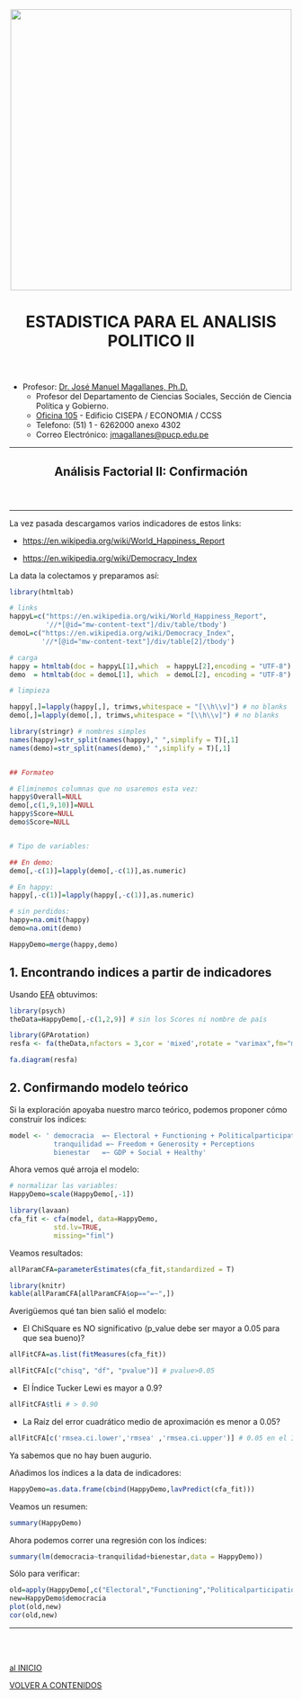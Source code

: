 <center><img src="https://github.com/PoliticayGobiernoPUCP/estadistica_anapol2/raw/master/PICS/LOGO_PUCP.png" width="500"></center>

<center> <header><h1>ESTADISTICA PARA EL ANALISIS POLITICO II</h1>  </header></center>

* Profesor:  <a href="http://www.pucp.edu.pe/profesor/jose-manuel-magallanes/" target="_blank">Dr. José Manuel Magallanes, Ph.D.</a> <br>
    - Profesor del Departamento de Ciencias Sociales, Sección de Ciencia Política y Gobierno.
    - [Oficina 105](https://goo.gl/maps/xuGeG6o9di1i1y5m6) - Edificio CISEPA / ECONOMIA / CCSS
    - Telefono: (51) 1 - 6262000 anexo 4302
    - Correo Electrónico: [jmagallanes@pucp.edu.pe](mailto:jmagallanes@pucp.edu.pe)
    

____

<center> <header><h2>Análisis Factorial II: Confirmación</h2>  </header></center>
____

La vez pasada descargamos varios indicadores de estos links:


* [https://en.wikipedia.org/wiki/World_Happiness_Report](https://en.wikipedia.org/wiki/World_Happiness_Report)

* [https://en.wikipedia.org/wiki/Democracy_Index](https://en.wikipedia.org/wiki/Democracy_Index)

La data la colectamos y preparamos así:

```r
library(htmltab)

# links
happyL=c("https://en.wikipedia.org/wiki/World_Happiness_Report",
         '//*[@id="mw-content-text"]/div/table/tbody')
demoL=c("https://en.wikipedia.org/wiki/Democracy_Index", 
        '//*[@id="mw-content-text"]/div/table[2]/tbody')

# carga
happy = htmltab(doc = happyL[1],which  = happyL[2],encoding = "UTF-8")
demo  = htmltab(doc = demoL[1], which  = demoL[2], encoding = "UTF-8")

# limpieza

happy[,]=lapply(happy[,], trimws,whitespace = "[\\h\\v]") # no blanks
demo[,]=lapply(demo[,], trimws,whitespace = "[\\h\\v]") # no blanks

library(stringr) # nombres simples
names(happy)=str_split(names(happy)," ",simplify = T)[,1]
names(demo)=str_split(names(demo)," ",simplify = T)[,1]


## Formateo

# Eliminemos columnas que no usaremos esta vez:
happy$Overall=NULL
demo[,c(1,9,10)]=NULL
happy$Score=NULL
demo$Score=NULL


# Tipo de variables:

## En demo:
demo[,-c(1)]=lapply(demo[,-c(1)],as.numeric)

# En happy:
happy[,-c(1)]=lapply(happy[,-c(1)],as.numeric)

# sin perdidos:
happy=na.omit(happy)
demo=na.omit(demo)

HappyDemo=merge(happy,demo)
```

## 1. Encontrando indices a partir de indicadores


Usando [EFA](https://htmlpreview.github.io/?https://github.com/PoliticayGobiernoPUCP/estadistica_anapol2/blob/master/efa.html) obtuvimos:

```r
library(psych)
theData=HappyDemo[,-c(1,2,9)] # sin los Scores ni nombre de país

library(GPArotation)
resfa <- fa(theData,nfactors = 3,cor = 'mixed',rotate = "varimax",fm="minres")

fa.diagram(resfa)
```

## 2. Confirmando modelo teórico

Si la exploración apoyaba nuestro marco teórico, podemos proponer cómo construir los indices:

```r
model <- ' democracia  =~ Electoral + Functioning + Politicalparticipation + Politicalculture + Civilliberties
           tranquilidad =~ Freedom + Generosity + Perceptions
           bienestar   =~ GDP + Social + Healthy'
```

Ahora vemos qué arroja el modelo:

```r
# normalizar las variables:
HappyDemo=scale(HappyDemo[,-1])

library(lavaan)
cfa_fit <- cfa(model, data=HappyDemo, 
           std.lv=TRUE,  
           missing="fiml")
```



Veamos resultados:

```r


allParamCFA=parameterEstimates(cfa_fit,standardized = T)

library(knitr)
kable(allParamCFA[allParamCFA$op=="=~",])

```

Averigüemos qué tan bien salió el modelo:

* El ChiSquare es NO significativo (p_value debe ser mayor a 0.05 para que sea bueno)?

```r
allFitCFA=as.list(fitMeasures(cfa_fit))

allFitCFA[c("chisq", "df", "pvalue")] # pvalue>0.05
```


* El Índice Tucker Lewi es mayor a 0.9?

```r
allFitCFA$tli # > 0.90
```
* La Raíz del error cuadrático medio de aproximación es menor a 0.05?

```r
allFitCFA[c('rmsea.ci.lower','rmsea' ,'rmsea.ci.upper')] # 0.05 en el Int de Conf?
```


Ya sabemos que no hay buen augurio.

Añadimos los índices a la data de indicadores:

```r
HappyDemo=as.data.frame(cbind(HappyDemo,lavPredict(cfa_fit)))
```


Veamos un resumen:
```r
summary(HappyDemo)
```

Ahora podemos correr una regresión con los índices:

```r
summary(lm(democracia~tranquilidad+bienestar,data = HappyDemo))
```

Sólo para verificar:

```r

old=apply(HappyDemo[,c("Electoral","Functioning","Politicalparticipation","Politicalculture","Civilliberties")],1,mean)
new=HappyDemo$democracia
plot(old,new)
cor(old,new)
```

_____
<br></br>

[al INICIO](#beginning)

[VOLVER A CONTENIDOS](https://politicaygobiernopucp.github.io/estadistica_anapol2/)

